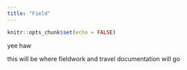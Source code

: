 ```yaml
---
title: "Field"
---
```


```r
knitr::opts_chunk$set(echo = FALSE)
```

yee haw

this will be where fieldwork and travel documentation will go